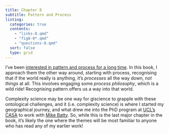 ```yaml
---
title: Chapter 8
subtitle: Pattern and Process
listing:
  categories: true
  contents:
    - "links-8.qmd"
    - "fig8-0*.qmd"
    - "questions-8.qmd"
  sort: false
  type: grid
---
```


I've been [interested in pattern and process for a long time](https://patternandprocess.org). In this book, I approach them the other way around, starting with process, recognising that if the world really is anything, it's _processes_ all the way down, _not things_ at all. This involves engaging some _process philosophy_, which is a wild ride! Recognising pattern offers us a way into that world. 

Complexity science may be one way for giscience to grapple with these ontological challenges, and it (i.e. complexity science) is where I started my geographical journey, and what drew me into the PhD program at [UCL's CASA](https://www.ucl.ac.uk/bartlett/casa/bartlett-centre-advanced-spatial-analysis) to work with [Mike Batty](http://www.complexcity.info/). So, while this is the last major chapter in the book, it's likely the one where the themes will be most familiar to anyone who has read any of my earlier work!
